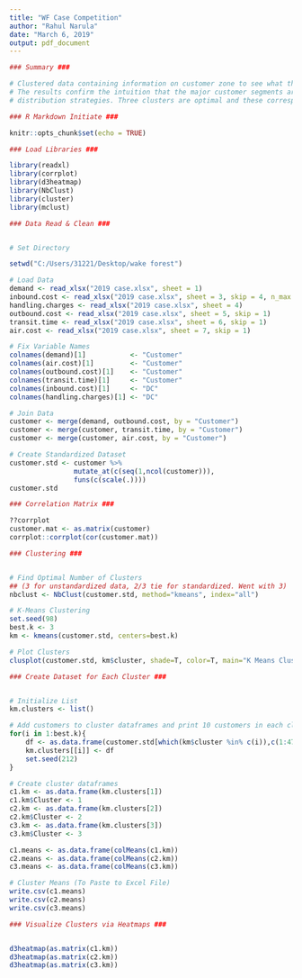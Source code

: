 ---
title: "WF Case Competition"
author: "Rahul Narula"
date: "March 6, 2019"
output: pdf_document
---

```{r}
### Summary ###

# Clustered data containing information on customer zone to see what the major differentiations between customer zones were.
# The results confirm the intuition that the major customer segments are related to location, perhaps prompting according
# distribution strategies. Three clusters are optimal and these correspond to customers in the Eastern US, Central US, and Western US.
```


```{r setup, include=FALSE}
### R Markdown Initiate ###

knitr::opts_chunk$set(echo = TRUE)
```


```{r}
### Load Libraries ###

library(readxl)
library(corrplot)
library(d3heatmap)
library(NbClust)
library(cluster)
library(mclust)
```


```{r}
### Data Read & Clean ###


# Set Directory

setwd("C:/Users/31221/Desktop/wake forest")

# Load Data
demand <- read_xlsx("2019 case.xlsx", sheet = 1)
inbound.cost <- read_xlsx("2019 case.xlsx", sheet = 3, skip = 4, n_max = 15)
handling.charges <- read_xlsx("2019 case.xlsx", sheet = 4)
outbound.cost <- read_xlsx("2019 case.xlsx", sheet = 5, skip = 1)
transit.time <- read_xlsx("2019 case.xlsx", sheet = 6, skip = 1)
air.cost <- read_xlsx("2019 case.xlsx", sheet = 7, skip = 1)

# Fix Variable Names
colnames(demand)[1]           <- "Customer"
colnames(air.cost)[1]         <- "Customer"
colnames(outbound.cost)[1]    <- "Customer"
colnames(transit.time)[1]     <- "Customer"
colnames(inbound.cost)[1]     <- "DC"
colnames(handling.charges)[1] <- "DC"

# Join Data
customer <- merge(demand, outbound.cost, by = "Customer")
customer <- merge(customer, transit.time, by = "Customer")
customer <- merge(customer, air.cost, by = "Customer")

# Create Standardized Dataset
customer.std <- customer %>% 
                mutate_at(c(seq(1,ncol(customer))), 
                funs(c(scale(.))))
customer.std
```


```{r}
### Correlation Matrix ###

??corrplot
customer.mat <- as.matrix(customer)
corrplot::corrplot(cor(customer.mat))
```


```{r}
### Clustering ###


# Find Optimal Number of Clusters 
## (3 for unstandardized data, 2/3 tie for standardized. Went with 3)
nbclust <- NbClust(customer.std, method="kmeans", index="all")

# K-Means Clustering
set.seed(98)
best.k <- 3              
km <- kmeans(customer.std, centers=best.k)

# Plot Clusters
clusplot(customer.std, km$cluster, shade=T, color=T, main="K Means Clustering")
```


```{r}
### Create Dataset for Each Cluster ###


# Initialize List
km.clusters <- list()  

# Add customers to cluster dataframes and print 10 customers in each cluster
for(i in 1:best.k){
    df <- as.data.frame(customer.std[which(km$cluster %in% c(i)),c(1:47)])
    km.clusters[[i]] <- df
    set.seed(212)
}

# Create cluster dataframes
c1.km <- as.data.frame(km.clusters[1])
c1.km$Cluster <- 1
c2.km <- as.data.frame(km.clusters[2])
c2.km$Cluster <- 2
c3.km <- as.data.frame(km.clusters[3])
c3.km$Cluster <- 3

c1.means <- as.data.frame(colMeans(c1.km))
c2.means <- as.data.frame(colMeans(c2.km))
c3.means <- as.data.frame(colMeans(c3.km))

# Cluster Means (To Paste to Excel File)
write.csv(c1.means)
write.csv(c2.means)
write.csv(c3.means)
```


```{r}
### Visualize Clusters via Heatmaps ###


d3heatmap(as.matrix(c1.km))
d3heatmap(as.matrix(c2.km))
d3heatmap(as.matrix(c3.km))
```